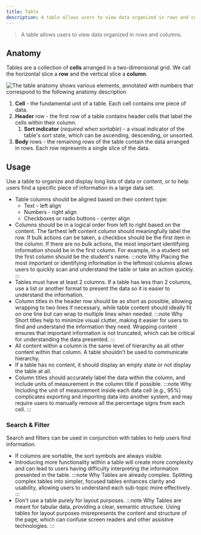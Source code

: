 ```yaml
---
title: Table
description: A table allows users to view data organized in rows and columns.
---
```


> A table allows users to view data organized in rows and columns.

## Anatomy

Tables are a collection of **cells** arranged in a two-dimensional grid.
We call the horizontal slice a **row** and the vertical slice a **column**.

![The table anatomy shows various elements, annotated with numbers that correspond to the following anatomy description](/img/anatomy_table.png)

1. **Cell** - the fundamental unit of a table. Each cell contains one piece of data.
1. **Header** row - the first row of a table contains header cells that label the cells within their column.
	1. **Sort indicator** (_required when sortable_) - a visual indicator of the table's sort state, which can be ascending, descending, or unsorted.
1. **Body** rows - the remaining rows of the table contain the data arranged in rows. Each row represents a single slice of the data.

## Usage

Use a table to organize and display long lists of data or content, or to help users find a specific piece of information in a large data set.

- Table columns should be aligned based on their content type:
	- Text - left align
	- Numbers - right align
	- Checkboxes or radio buttons - center align
- Columns should be in a logical order from left to right based on the content. The farthest left content column should meaningfully label the row. If bulk actions can be taken, a checkbox should be the first item in the column.  If there are no bulk actions, the most important identifying information should be in the first column. For example, in a student set the first column should be the student's name.
	:::note Why
	Placing the most important or identifying information in the leftmost columns allows users to quickly scan and understand the table or take an action quickly.
	:::
- Tables must have at least 2 columns. If a table has less than 2 columns, use a list or another format to present the data so it is easier to understand the information.
- Column titles in the header row should be as short as possible, allowing wrapping to two lines if necessary, while table content should ideally fit on one line but can wrap to multiple lines when needed.
	:::note Why
	Short titles help to minimize visual clutter, making it easier for users to find and understand the information they need. Wrapping content ensures that important information is not truncated, which can be critical for understanding the data presented.
	:::
- All content within a column is the same level of hierarchy as all other content within that column. A table shouldn't be used to communicate hierarchy.
- If a table has no content, it should display an empty state or not display the table at all.
- Column titles should accurately label the data within the column, and include units of measurement in the column title if possible.
	:::note Why
	Including the unit of measurement inside each data cell (e.g., 95%) complicates exporting and importing data into another system, and may require users to manually remove all the percentage signs from each cell.
	:::

### Search & Filter

Search and filters can be used in conjunction with tables to help users find information.

- If columns are sortable, the sort symbols are always visible.
- Introducing more functionality within a table will create more complexity and can lead to users having difficulty interpreting the information presented in the table.
	:::note Why
	Tables are already complex. Splitting complex tables into simpler, focused tables enhances clarity and usability, allowing users to understand each sub-topic more effectively.
	:::
- Don't use a table purely for layout purposes.
	:::note Why
	Tables are meant for tabular data, providing a clear, semantic structure. Using tables for layout purposes misrepresents the content and structure of the page, which can confuse screen readers and other assistive technologies.
	:::
